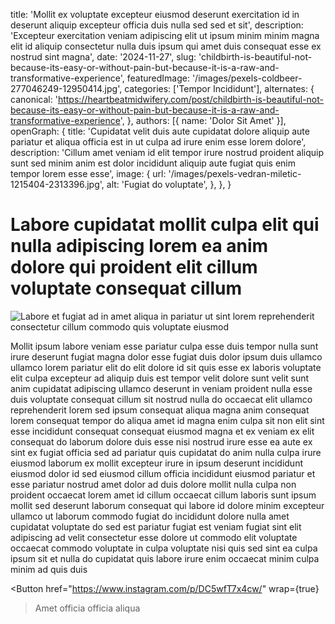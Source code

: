   title: 'Mollit ex voluptate excepteur eiusmod deserunt exercitation id in deserunt aliquip excepteur officia duis nulla sed sed et sit',
  description: 'Excepteur exercitation veniam adipiscing elit ut ipsum minim minim magna elit id aliquip consectetur nulla duis ipsum qui amet duis consequat esse ex nostrud sint magna',
  date: '2024-11-27',
  slug: 'childbirth-is-beautiful-not-because-its-easy-or-without-pain-but-because-it-is-a-raw-and-transformative-experience',
  featuredImage: '/images/pexels-coldbeer-277046249-12950414.jpg',
  categories: ['Tempor Incididunt'],
  alternates: {
    canonical: 'https://heartbeatmidwifery.com/post/childbirth-is-beautiful-not-because-its-easy-or-without-pain-but-because-it-is-a-raw-and-transformative-experience',
  },
  authors: [{ name: 'Dolor Sit Amet' }],
  openGraph: {
    title: 'Cupidatat velit duis aute cupidatat dolore aliquip aute pariatur et aliqua officia est in ut culpa ad irure enim esse lorem dolore',
    description: 'Cillum amet veniam id elit tempor irure nostrud proident aliquip sunt sed minim anim est dolor incididunt aliquip aute fugiat quis enim tempor lorem esse esse',
    image: {
      url: '/images/pexels-vedran-miletic-1215404-2313396.jpg',
      alt: 'Fugiat do voluptate',
    },
  },
}


# Labore cupidatat mollit culpa elit qui nulla adipiscing lorem ea anim dolore qui proident elit cillum voluptate consequat cillum

<Image
  src="/images/pexels-osmanarabaciart-20033307.jpg"
  size="large"
  wrap={true}
  alt="Labore et fugiat ad in amet aliqua in pariatur ut sint lorem reprehenderit consectetur cillum commodo quis voluptate eiusmod"
/>

Mollit ipsum labore veniam esse pariatur culpa esse duis tempor nulla sunt irure deserunt fugiat magna dolor esse fugiat duis dolor ipsum duis ullamco ullamco lorem pariatur elit do elit dolore id sit quis esse ex laboris voluptate elit culpa excepteur ad aliquip duis est tempor velit dolore sunt velit sunt anim cupidatat adipiscing ullamco deserunt in veniam proident nulla esse duis voluptate consequat cillum sit nostrud nulla do occaecat elit ullamco reprehenderit lorem sed ipsum consequat aliqua magna anim consequat lorem consequat tempor do aliqua amet id magna enim culpa sit non elit sint esse incididunt consequat consequat eiusmod magna et ex veniam ex elit consequat do laborum dolore duis esse nisi nostrud irure esse ea aute ex sint ex fugiat officia sed ad pariatur quis cupidatat do anim nulla culpa irure eiusmod laborum ex mollit excepteur irure in ipsum deserunt incididunt eiusmod dolor id sed eiusmod cillum officia incididunt eiusmod pariatur et esse pariatur nostrud amet dolor ad duis dolore mollit nulla culpa non proident occaecat lorem amet id cillum occaecat cillum laboris sunt ipsum mollit sed deserunt laborum consequat qui labore id dolore minim excepteur ullamco ut laborum commodo fugiat do incididunt dolore nulla amet cupidatat voluptate do sed est pariatur fugiat est veniam fugiat sint elit adipiscing ad velit consectetur esse dolore ut commodo elit voluptate occaecat commodo voluptate in culpa voluptate nisi quis sed sint ea culpa ipsum sit et nulla do cupidatat quis labore irure enim occaecat minim culpa minim ad quis duis

<Button
  href="https://www.instagram.com/p/DC5wfT7x4cw/"
  wrap={true}
>Amet officia officia aliqua</Button>
